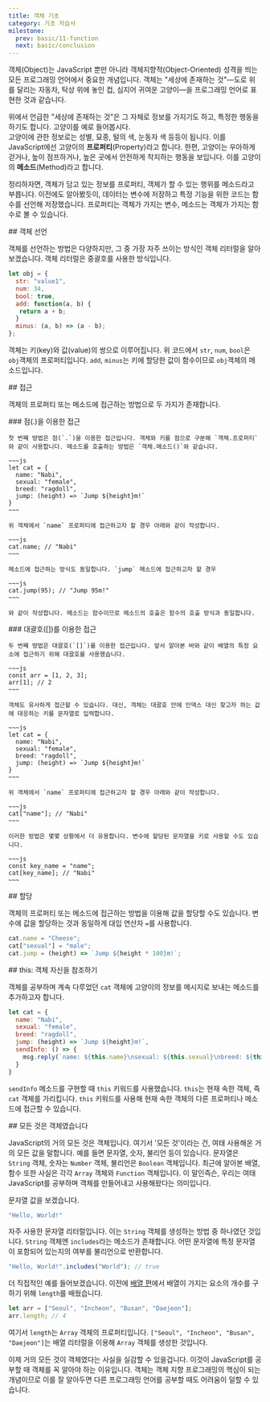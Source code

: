 ```yaml
---
title: 객체 기초
category: 기초 자습서
milestone:
  prev: basic/11-function
  next: basic/conclusion
---
```


<Section>
  객체(Object)는 JavaScript 뿐만 아니라 객체지향적(Object-Oriented) 성격을 띄는 모든 프로그래밍 언어에서 중요한 개념입니다.
  객체는 "세상에 존재하는 것"&mdash;도로 위를 달리는 자동차, 탁상 위에 놓인 컵, 심지어 귀여운 고양이&mdash;을 프로그래밍 언어로 표현한 것과 같습니다.

  위에서 언급한 "세상에 존재하는 것"은 그 자체로 정보를 가지기도 하고, 특정한 행동을 하기도 합니다. 고양이를 예로 들어봅시다. \
  고양이에 관한 정보로는 성별, 묘종, 털의 색, 눈동자 색 등등이 됩니다. 이를 JavaScript에선 고양이의 **프로퍼티**(Property)라고 합니다.
  한편, 고양이는 우아하게 걷거나, 높이 점프하거나, 높은 곳에서 안전하게 착지하는 행동을 보입니다. 이를 고양이의 **메소드**(Method)라고 합니다.

  정리하자면, 객체가 담고 있는 정보를 프로퍼티, 객체가 할 수 있는 행위를 메소드라고 부릅니다. 이전에도 알아봤듯이, 데이터는 변수에 저장하고 특정 기능을 위한 코드는 함수를 선언해 저장했습니다.
  프로퍼티는 객체가 가지는 변수, 메소드는 객체가 가지는 함수로 볼 수 있습니다.
</Section>
<Section>
  ## 객체 선언

  객체를 선언하는 방법은 다양하지만, 그 중 가장 자주 쓰이는 방식인 객체 리터럴을 알아보겠습니다. 객체 리터럴은 중괄호를 사용한 방식입니다.

  ~~~js
  let obj = {
    str: "value1",
    num: 34,
    bool: true,
    add: function(a, b) {
     return a + b;
    }
    minus: (a, b) => (a - b);
  };
  ~~~

  객체는 키(key)와 값(value)의 쌍으로 이루어집니다. 위 코드에서 `str`, `num`, `bool`은 `obj`객체의 프로퍼티입니다. `add`, `minus`는 키에 할당한 값이 함수이므로 `obj`객체의 메소드입니다.
</Section>
<Section>
  ## 접근

  객체의 프로퍼티 또는 메소드에 접근하는 방법으로 두 가지가 존재합니다.

  <Section>
    ### 점(.)을 이용한 접근

    첫 번째 방법은 점(`.`)을 이용한 접근입니다. 객체와 키를 점으로 구분해 `객체.프로퍼티`와 같이 사용합니다. 메소드를 호출하는 방법은 `객체.메소드()`와 같습니다.

    ~~~js
    let cat = {
      name: "Nabi",
      sexual: "female",
      breed: "ragdoll",
      jump: (height) => `Jump ${height}m!`
    }
    ~~~

    위 객체에서 `name` 프로퍼티에 접근하고자 할 경우 아래와 같이 작성합니다.

    ~~~js
    cat.name; // "Nabi"
    ~~~

    메소드에 접근하는 방식도 동일합니다. `jump` 메소드에 접근하고자 할 경우

    ~~~js
    cat.jump(95); // "Jump 95m!"
    ~~~

    와 같이 작성합니다. 메소드는 함수이므로 메소드의 호출은 함수의 호출 방식과 동일합니다.
  </Section>
  <Section>
    ### 대괄호([])를 이용한 접근

    두 번째 방법은 대괄호(`[]`)를 이용한 접근입니다. 앞서 알아본 바와 같이 배열의 특정 요소에 접근하기 위해 대괄호를 사용했습니다.

    ~~~js
    const arr = [1, 2, 3];
    arr[1]; // 2
    ~~~

    객체도 유사하게 접근할 수 있습니다. 대신, 객체는 대괄호 안에 인덱스 대신 찾고자 하는 값에 대응하는 키를 문자열로 입력합니다.

    ~~~js
    let cat = {
      name: "Nabi",
      sexual: "female",
      breed: "ragdoll",
      jump: (height) => `Jump ${height}m!`
    }
    ~~~

    위 객체에서 `name` 프로퍼티에 접근하고자 할 경우 아래와 같이 작성합니다.

    ~~~js
    cat["name"]; // "Nabi"
    ~~~

    이러한 방법은 몇몇 상황에서 더 유용합니다. 변수에 할당된 문자열을 키로 사용할 수도 있습니다.

    ~~~js
    const key_name = "name";
    cat[key_name]; // "Nabi"
    ~~~
  </Section>
</Section>
<Section>
  ## 할당

  객체의 프로퍼티 또는 메소드에 접근하는 방법을 이용해 값을 할당할 수도 있습니다. 변수에 값을 할당하는 것과 동일하게 대입 연산자 `=`를 사용합니다.

  ~~~js
  cat.name = "Cheese";
  cat["sexual"] = "male";
  cat.jump = (height) => `Jump ${height * 100}m!`;
  ~~~
</Section>
<Section>
  ## this: 객체 자신을 참조하기

  객체를 공부하며 계속 다루었던 `cat` 객체에 고양이의 정보를 메시지로 보내는 메소드를 추가하고자 합니다.

  ~~~js
  let cat = {
    name: "Nabi",
    sexual: "female",
    breed: "ragdoll",
    jump: (height) => `Jump ${height}m!`,
    sendInfo: () => {
      msg.reply(`name: ${this.name}\nsexual: ${this.sexual}\nbreed: ${this.breed}`);
    }
  }
  ~~~

  `sendInfo` 메소드를 구현할 때 `this` 키워드를 사용했습니다. `this`는 현재 속한 객체, 즉 `cat` 객체를 가리킵니다. `this` 키워드를 사용해 현재 속한 객체의 다른 프로퍼티나 메소드에 접근할 수 있습니다.
</Section>
<Section>
  ## 모든 것은 객체였습니다

  JavaScript의 거의 모든 것은 객체입니다. 여기서 '모든 것'이라는 건, 여태 사용해온 거의 모든 값을 말합니다.
  예를 들면 문자열, 숫자, 불리언 등이 있습니다. 문자열은 `String` 객체, 숫자는 `Number` 객체, 불리언은 `Boolean` 객체입니다.
  최근에 알아본 배열, 함수 또한 사실은 각각 `Array` 객체와 `Function` 객체입니다. 이 말인즉슨, 우리는 여태 JavaScript를 공부하며 객체를 만들어내고 사용해왔다는 의미입니다.

  문자열 값을 보겠습니다.

  ~~~js
  "Hello, World!"
  ~~~

  자주 사용한 문자열 리터럴입니다. 이는 `String` 객체를 생성하는 방법 중 하나였던 것입니다. `String` 객체엔 `includes`라는 메소드가 존재합니다. 어떤 문자열에 특정 문자열이 포함되어 있는지의 여부를 불리언으로 반환합니다.

  ~~~js
  "Hello, World!".includes("World"); // true
  ~~~

  더 직접적인 예를 들어보겠습니다. 이전에 [배열 편](/basic/8-array)에서 배열이 가지는 요소의 개수를 구하기 위해 `length`를 배웠습니다.

  ~~~js
  let arr = ["Seoul", "Incheon", "Busan", "Daejeon"];
  arr.length; // 4
  ~~~

  여기서 `length`는 `Array` 객체의 프로퍼티입니다. `["Seoul", "Incheon", "Busan", "Daejeon"]`는 배열 리터럴을 이용해 `Array` 객체를 생성한 것입니다.

  이제 거의 모든 것이 객체였다는 사실을 실감할 수 있을겁니다. 이것이 JavaScript를 공부할 때 객체를 꼭 알아야 하는 이유입니다.
  객체는 객체 지향 프로그래밍의 핵심이 되는 개념이므로 이를 잘 알아두면 다른 프로그래밍 언어를 공부할 때도 어려움이 덜할 수 있습니다.
</Section>